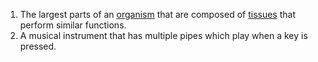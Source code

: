 #The largest parts of an [[organism]] that are composed of [[tissue]]s that perform similar functions.
#A musical instrument that has multiple pipes which play when a key is pressed.